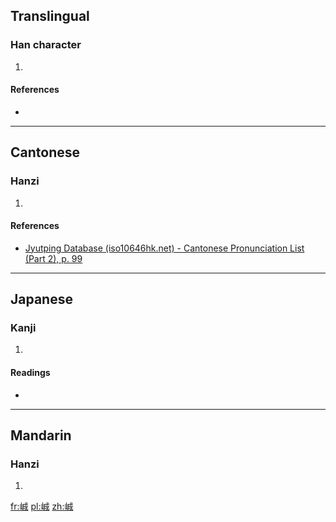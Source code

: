 ==Translingual==

===Han character===
{{Han char|rn=46|rad=山|as=07|sn=10|four=2375<sub>0</sub>|canj=山戈竹尸 (UIHS)|ids=⿰[[山]][[成]]}}

# {{defn|Han|sort=山07}}

====References====
* {{Han ref|kx=0312.060|dkj=08110|hdz=10770.020|uh=5CF8|ud=23800|bh=CEAE|bd=52910}}

----

==Cantonese==

===Hanzi===
{{yue-hanzi|jyut=[[sing4]]|y=sing4}}

# {{defn|lang=yue|sort=山07}}

====References====
* [http://www.iso10646hk.net/jp/document/download.jsp Jyutping Database (iso10646hk.net) - Cantonese Pronunciation List (Part 2), p. 99]

----

==Japanese==

===Kanji===
{{ja-kanji|grade=|rs=山07}}

# {{defn|lang=ja|sort=山07}}

====Readings====
* {{ja-readings|on=[[せい]] (sei), [[じゃう]] (jau)|kun=}}

----

==Mandarin==

===Hanzi===
{{cmn-hanzi|pin=[[chéng]] ([[cheng2]])|wg=ch'eng<sup>2</sup>}}

# {{defn|lang=cmn|sort=山07}}

[[fr:峸]]
[[pl:峸]]
[[zh:峸]]